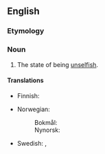==English==

===Etymology===
{{suffix|unselfish|ness|lang=en}}

===Noun===
{{en-noun|~|es}}

# The state of being [[unselfish]].

====Translations====
{{trans-top|the state of being unselfish}}
* Finnish: {{t+|fi|epäitsekkyys}}
{{trans-mid}}
* Norwegian:
*: Bokmål: {{t+|nb|uselviskhet|m|f}}
*: Nynorsk: {{t|nn|usjølviskheit|f}}
* Swedish: {{t|sv|oegennytta|c}}, {{t+|sv|osjälviskhet|c}}
{{trans-bottom}}